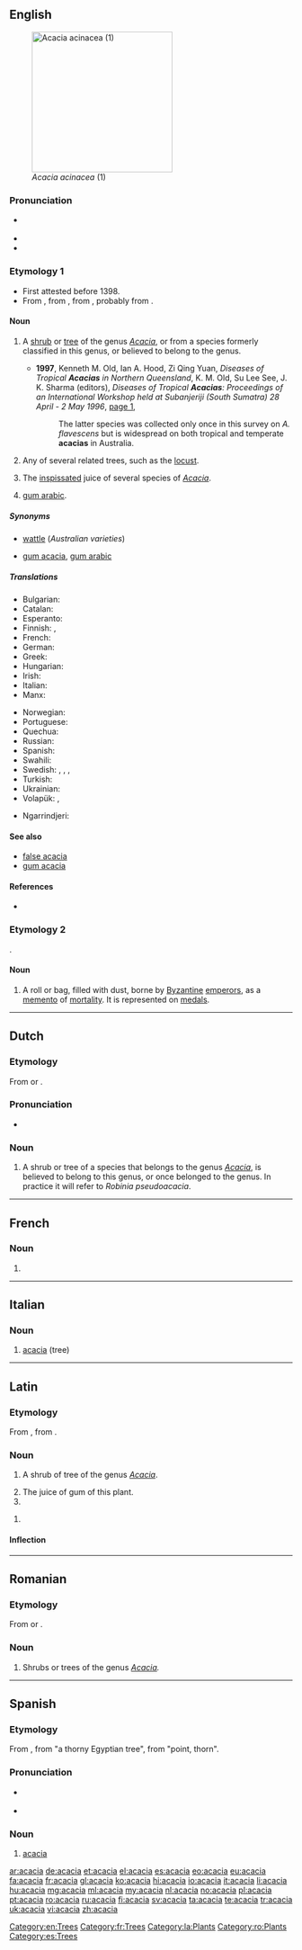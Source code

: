 {{also|Acacia}}
==English==
{{wikipedia}}
{{commons|Acacia}}
[[Image:Acacia_acinacea_01.jpg|thumb|right|250px|''Acacia acinacea'' (1)]]

===Pronunciation===
* {{a|US}} {{IPA|/ə.ˈkeɪ.ʃə/}}
* {{audio|en-us-acacia.ogg|Audio (US)}}
* {{rhymes|eɪʃə}}

===Etymology 1===
* First attested before 1398.
* From {{etyl|la}} {{term|acacia|lang=la}}, from {{etyl|grc}} {{term|sc=polytonic|ἀκακία|tr=akakia|lang=grc}}, from {{term|sc=polytonic|ἀκή|tr=akē||point|lang=grc}}, probably from {{etyl|egy}}.

====Noun====
{{en-noun|s|-}}

# {{context|countable|botany}} A [[shrub]] or [[tree]] of the genus ''[[Acacia]]'', or from a species formerly classified in this genus, or believed to belong to the genus.
#* '''1997''', Kenneth M. Old, Ian A. Hood, Zi Qing Yuan, ''Diseases of Tropical '''Acacias''' in Northern Queensland'', K. M. Old, Su Lee See, J. K. Sharma (editors), ''Diseases of Tropical '''Acacias''': Proceedings of an International Workshop held at Subanjeriji (South Sumatra) 28 April - 2 May 1996'', [http://books.google.com/books?id=oDVrua2oTZAC&pg=PA1&dq=%22acacia%7Cacacias%22+-intitle:%22acacia%22&hl=en&ei=-c6fTpqsG9PUiAKdy_1j&sa=X&oi=book_result&ct=result&resnum=2&ved=0CDIQ6AEwAQ#v=onepage&q&f=false page 1],
#*: The latter species was collected only once in this survey on ''A. flavescens'' but is widespread on both tropical and temperate '''acacias''' in Australia.
# {{italbrac|loosely}} Any of several related trees, such as the [[locust]].
# {{context|uncountable|pharmacy}} The [[inspissated]] juice of several species of ''[[Acacia]]''.
# {{context|uncountable}} [[gum arabic]].

=====Synonyms=====
* {{sense|shrub or tree of the genus Acacia}} [[wattle]] (''Australian varieties'')
* {{sense|inspissated juice of several species of Acacia}} [[gum acacia]], [[gum arabic]]

=====Translations=====
{{trans-top|shrub or tree}}
* Bulgarian: {{t-|bg|акация}}
* Catalan: {{t|ca|acàcia|f}}
* Esperanto: {{t|eo|akacio}}
* Finnish: {{t-|fi|akasia}} {{qualifier|official}}, {{t-|fi|akaasia}} {{qualifier|unofficial}}
* French: {{t+|fr|acacia|m}}
* German: {{t|de|Akazie|f}}
* Greek: {{t+|el|ακακία|f|tr=akakía}}
* Hungarian: {{t|hu|akácia}}
* Irish: {{t|ga|acáise|f|xs=Irish}}
* Italian: {{t+|it|acacia|f}}
* Manx: {{t|gv|acaashey|f}}
{{trans-mid}}
* Norwegian: {{t|no|akasie|m}}
* Portuguese: {{t+|pt|acácia|f}}
* Quechua: {{t-|qu|harka|xs=Quechua}}
* Russian: {{t+|ru|акация|f|tr=akátsija}}
* Spanish: {{t+|es|acacia|f}}
* Swahili: {{t|sw|mshita}}
* Swedish: {{t|sv|acacia}}, {{t|sv|acaciaträd}}, {{t|sv|akacia}}, {{t|sv|akaciaträd}}
* Turkish: {{t+|tr|akasya}}
* Ukrainian: {{t+|uk|акація|f|tr=akátsija|xs=Ukrainian}}
* Volapük: {{t|vo|kaaziad}}, {{t|vo|kaaziadabim}}
{{trans-bottom}}

{{trans-top|inspissated juice of ''Acacia''}}
{{trans-mid}}
{{trans-bottom}}

{{trans-top|in Australia, the wattle tree}}
* Ngarrindjeri: {{tø|nay|wurruldi}}
{{trans-mid}}
{{trans-bottom}}

====See also====
* [[false acacia]]
* [[gum acacia]]

====References====
* {{R:Webster 1913}}

===Etymology 2===
{{unk.|en}}.

====Noun====
{{en-noun}}

# {{context|history|classical studies}} A roll or bag, filled with dust, borne by [[Byzantine]] [[emperor]]s, as a [[memento]] of [[mortality]]. It is represented on [[medal]]s.

[[Category:en:Trees]]

----

==Dutch==

===Etymology===
From {{etyl|la|nl}} {{term|acacia|lang=la}} or {{etyl|fr|nl}} {{term|acacia|lang=fr}}.

===Pronunciation===
* {{audio|Nl-acacia.ogg|audio}}

===Noun===
{{head|nl|noun|g=m|g2=f}}

# {{botany|lang=nl}} A shrub or tree of a species that belongs to the genus ''[[Acacia]]'', is believed to belong to this genus, or once belonged to the genus. In practice it will refer to ''Robinia pseudoacacia''.

----

==French==
{{wikipedia|lang=fr}}

===Noun===
{{fr-noun|f}}

# {{l|en|acacia}}

[[Category:fr:Trees]]

----

==Italian==

===Noun===
{{it-noun|acaci|f|a|e}}

# [[#English|acacia]] (tree)

----

==Latin==

===Etymology===
From {{etyl|grc|la}} {{term|sc=polytonic|ἀκακία|tr=akakia|lang=grc}}, from {{term|sc=polytonic|ἀκή|tr=akē||point|lang=grc}}.

===Noun===
{{la-noun|acācia|acaciae#Latin|acāciae|f|first}}

# {{botany|lang=la}} A shrub of tree of the genus ''[[Acacia]]''.
# The juice of gum of this plant.
# {{inflection of|acacia|acācia|voc|s|lang=la}}

{{head|la|noun form|head=acāciā|g=f}}

# {{inflection of|acacia|acācia|abl|s|lang=la}}

====Inflection====
{{la-decl-1st|acaci|acāci}}

[[Category:la:Plants]]

----

==Romanian==

===Etymology===
From {{etyl|la|ro}} {{term|acacia|lang=la}} or {{etyl|fr|ro}} {{term|acacia|lang=fr}}.

===Noun===
{{head|ro|noun}}

# Shrubs or trees of the genus ''[[Acacia]].''

[[Category:ro:Plants]]

----

==Spanish==

===Etymology===
From {{etyl|la|es}} {{term|acacia|lang=la}}, from {{etyl|grc|es}} {{term|ἀκακία|sc=polytonic|tr=akakia}} "a thorny Egyptian tree", from {{term|ἀκή|sc=polytonic|tr=akē}} "point, thorn".

===Pronunciation===
* {{a|Castilian}} {{IPA|/aˈka.θja/|lang=es}}
* {{a|Others}} {{IPA|/aˈka.sja/|lang=es}}

===Noun===
{{es-noun|f}}

# [[#English|acacia]]

[[Category:es:Trees]]

[[ar:acacia]]
[[de:acacia]]
[[et:acacia]]
[[el:acacia]]
[[es:acacia]]
[[eo:acacia]]
[[eu:acacia]]
[[fa:acacia]]
[[fr:acacia]]
[[gl:acacia]]
[[ko:acacia]]
[[hi:acacia]]
[[io:acacia]]
[[it:acacia]]
[[li:acacia]]
[[hu:acacia]]
[[mg:acacia]]
[[ml:acacia]]
[[my:acacia]]
[[nl:acacia]]
[[no:acacia]]
[[pl:acacia]]
[[pt:acacia]]
[[ro:acacia]]
[[ru:acacia]]
[[fi:acacia]]
[[sv:acacia]]
[[ta:acacia]]
[[te:acacia]]
[[tr:acacia]]
[[uk:acacia]]
[[vi:acacia]]
[[zh:acacia]]